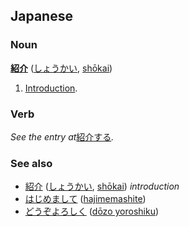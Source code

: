 == Japanese ==
=== Noun ===
'''[[紹]][[介]]''' ([[しょうかい]], [[shōkai]])

# [[Introduction]].

=== Verb ===
''See the entry at ''[[紹介する]]''.''

=== See also ===
* [[紹介]] ([[しょうかい]], [[shōkai]]) ''introduction''
* [[はじめまして]] ([[hajimemashite]])
* [[どうぞよろしく]] ([[dōzo yoroshiku]])